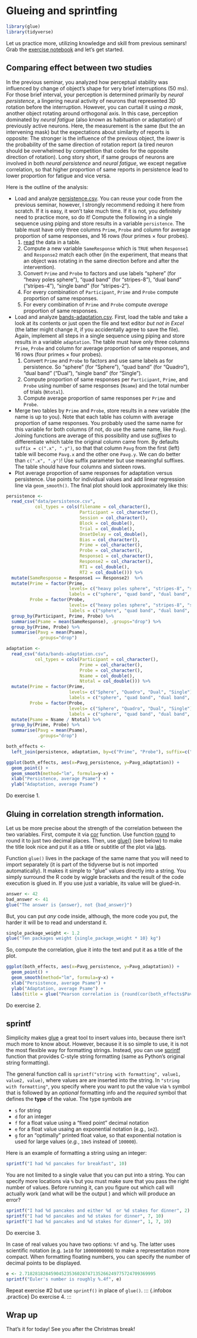 # Glueing and sprintfing {#seminar08}

```r
library(glue)
library(tidyverse)
```

Let us practice more, utilizing knowledge and skill from previous seminars!  Grab the [exercise notebook](notebooks/Seminar 08.Rmd) and let's get started.

## Comparing effect between two studies
In the previous seminar, you analyzed how perceptual stability was influenced by change of object's shape for very brief interruptions (50 ms). For those brief interval, your perception is determined primarily by _neural persistence_, a lingering neural activity of neurons that represented 3D rotation before the interruption. However, you can curtail it using _a mask_, another object rotating around orthogonal axis. In this case, perception dominated by _neural fatigue_ (also known as habituation or adaptation) of previously active neurons. Here, the measurement is the same (but the an intervening mask) but the expectations about similarity of reports is opposite: The stronger is the influence of the previous object, the _lower_ is the probability of the same direction of rotation report (a tired neuron should be overwhelmed by competition that codes for the opposite direction of rotation). Long story short, if same groups of neurons are involved in both _neural persistence_ and _neural fatigue_, we except negative correlation, so that higher proportion of same reports in persistence lead to lower proportion for fatigue and vice versa. 

Here is the outline of the analysis:

* Load and analyze [persistence.csv](data/persistence.csv). You can reuse your code from the previous seminar, however, I strongly recommend redoing it here from scratch. If it is easy, it won't take much time. If it is not, you definitely need to practice more, so do it! Compute the following in a single sequence using piping and store results in a variable `persistence`. The table must have only three columns `Prime`, `Probe` and column for average proportion of same responses, and 16 rows (four primes × four probes).
  1. [read](#readr) the data in a table.
  2. Compute a new variable `SameResponse` which is `TRUE` when `Response1` and `Response2` match each other (in the experiment, that means that an object was rotating in the same direction before and after the intervention).
  3. Convert `Prime` and `Probe` to factors and use labels "sphere" (for "heavy poles sphere"), "quad band" (for "stripes-8"), "dual band" ("stripes-4"), "single band" (for "stripes-2").
  4. For every combination of `Participant`, `Prime` and `Probe` compute proportion of same responses.
  5. For every combination of `Prime` and `Probe` compute _average_ proportion of same responses.
* Load and analyze [bands-adaptation.csv](data/bands-adaptation.csv). First, load the table and take a look at its contents or just open the file and text editor _but not in Excel_ (the latter might change it, if you accidentally agree to save the file). Again, implement all steps in a single sequence using piping and store results in a variable `adaptation`. The table must have only three columns `Prime`, `Probe` and column for average proportion of same responses, and 16 rows (four primes × four probes).
  1. Convert `Prime` and `Probe` to factors and use same labels as for persistence. So "sphere" (for "Sphere"), "quad band" (for "Quadro"), "dual band" ("Dual"), "single band" (for "Single").
  2. Compute proportion of same responses per `Participant`, `Prime`, and `Probe` using number of same responses (`Nsame`) and the total number of trials (`Ntotal`).
  3. Compute average proportion of same responses per `Prime` and `Probe`.
* Merge two tables by `Prime` and `Probe`, store results in a new variable (the name is up to you). Note that each table has column with average proportion of same responses. You probably used the same name for this variable for both columns (if not, do use the same name, like `Pavg`). Joining functions are average of this possibility and use _suffixes_ to differentiate which table the original column came from. By defaults `suffix = c(".x", ".y")`, so that that column `Pavg` from the first (left) table will become `Pavg.x` and the other one `Pavg.y`. We can do better than `c(".x", ".y")`! Use suffix parameter but use meaningful suffixes. The table should have four columns and sixteen rows.
* Plot average proportion of same responses for adaptation versus persistence. Use points for individual values and add linear regression line via `geom_smooth()`. The final plot should look approximately like this:

```r
persistence <-
  read_csv("data/persistence.csv", 
           col_types = cols(filename = col_character(),
                            Participant = col_character(),
                            Session = col_character(),
                            Block = col_double(),
                            Trial = col_double(),
                            OnsetDelay = col_double(),
                            Bias = col_character(),
                            Prime = col_character(),
                            Probe = col_character(),
                            Response1 = col_character(),
                            Response2 = col_character(),
                            RT1 = col_double(),
                            RT2 = col_double())) %>%
  mutate(SameResponse = Response1 == Response2)  %>%
  mutate(Prime = factor(Prime,
                        levels= c("heavy poles sphere", "stripes-8", "stripes-4", "stripes-2"),
                        labels = c("sphere", "quad band", "dual band", "single band")),
         Probe = factor(Probe,
                        levels= c("heavy poles sphere", "stripes-8", "stripes-4", "stripes-2"),
                        labels = c("sphere", "quad band", "dual band", "single band"))) %>%
  group_by(Participant, Prime, Probe) %>%
  summarise(Psame = mean(SameResponse), .groups="drop") %>%
  group_by(Prime, Probe) %>%
  summarise(Pavg = mean(Psame),
            .groups="drop")

adaptation <- 
  read_csv("data/bands-adaptation.csv",
           col_types = cols(Participant = col_character(),
                            Prime = col_character(),
                            Probe = col_character(),
                            Nsame = col_double(),
                            Ntotal = col_double())) %>%
  mutate(Prime = factor(Prime,
                        levels= c("Sphere", "Quadro", "Dual", "Single"),
                        labels = c("sphere", "quad band", "dual band", "single band")),
         Probe = factor(Probe,
                        levels= c("Sphere", "Quadro", "Dual", "Single"),
                        labels = c("sphere", "quad band", "dual band", "single band"))) %>%
  mutate(Psame = Nsame / Ntotal) %>%
  group_by(Prime, Probe) %>%
  summarise(Pavg = mean(Psame),
            .groups="drop")

both_effects <- 
  left_join(persistence, adaptation, by=c("Prime", "Probe"), suffix=c("_persistence", "_adaptation"))

ggplot(both_effects, aes(x=Pavg_persistence, y=Pavg_adaptation)) + 
  geom_point() + 
  geom_smooth(method="lm", formula=y~x) + 
  xlab("Persistence, average Psame") + 
  ylab("Adaptation, average Psame")
```

::: {.infobox .practice}
Do exercise 1.
:::

## Gluing in correlation strength information.{#glue}
Let us be more precise about the strength of the correlation between the two variables. First, compute it via [cor](https://stat.ethz.ch/R-manual/R-patched/library/stats/html/cor.html) function. Use function [round](https://stat.ethz.ch/R-manual/R-patched/library/base/html/Round.html) to round it to just two decimal places. Then, use [glue()](https://glue.tidyverse.org/) (see below) to make the title look nice and put it as a title or subtitle of the plot via [labs](https://ggplot2.tidyverse.org/reference/labs.html).

Function `glue()` lives in the package of the same name that you will need to import separately (it is part of the tidyverse but is not imported automatically). It makes it simple to "glue" values directly into a string. You simply surround the R code by wiggle brackets and the result of the code execution is glued in. If you use just a variable, its value will be glued-in.
```r
answer <- 42
bad_answer <- 41
glue("The answer is {answer}, not {bad_answer}")
```

But, you can put _any_ code inside, although, the more code you put, the harder it will be to read and understand it.
```r
single_package_weight <- 1.2
glue("Ten packages weight {single_package_weight * 10} kg")
```

So, compute the correlation, glue it into the text and put it as a title of the plot.
```r
ggplot(both_effects, aes(x=Pavg_persistence, y=Pavg_adaptation)) + 
  geom_point() + 
  geom_smooth(method="lm", formula=y~x) + 
  xlab("Persistence, average Psame") + 
  ylab("Adaptation, average Psame") + 
  labs(title = glue("Pearson correlation is {round(cor(both_effects$Pavg_persistence, both_effects$Pavg_adaptation), 2)}"))
```

::: {.infobox .practice}
Do exercise 2.
:::

## sprintf {#sprintf}
Simplicity makes [glue](https://glue.tidyverse.org/) a great tool to insert values into, because there isn't much more to know about. However, because it is so simple to use, it is not the most flexible way for formatting strings. Instead, you can use [sprintf](https://stat.ethz.ch/R-manual/R-patched/library/base/html/sprintf.html) function that provides C-style string formatting (same as Python's original string formatting). 

The general function call is `sprintf("string with formatting", value1, value2, value)`, where values are are inserted into the string. In `"string with formatting"`, you specify where you want to put the value via `%` symbol that is followed by an _optional_ formatting info and the _required_ symbol that defines the **type** of the value. The type symbols are

* `s` for string
* `d` for an integer
* `f` for a float value using a "fixed point" decimal notation
* `e` for a float value usaing an exponential notation (e.g., `1e2`).
* `g` for an "optimally" printed float value, so that exponential notation is used for large values (_e.g._, `10e5` instead of `100000`).

Here is an example of formatting a string using an integer:
```r
sprintf("I had %d pancakes for breakfast", 10)
```

You are not limited to a single value that you can put into a string. You can specify more locations via `%` but you must make sure that you pass the right number of values. Before running it, can you figure out which call will actually work (and what will be the output ) and which will produce an error?

```r
sprintf("I had %d pancakes and either %d  or %d stakes for dinner", 2)
sprintf("I had %d pancakes and %d stakes for dinner", 7, 10)
sprintf("I had %d pancakes and %d stakes for dinner", 1, 7, 10)
```

::: {.infobox .practice}
Do exercise 3.
:::

In case of real values you have two options: `%f` and `%g`. The latter uses scientific notation (e.g. `1e10` for `10000000000`) to make a representation more compact. When formatting floating numbers, you can specify the number of decimal points to be displayed.
```r
e <- 2.71828182845904523536028747135266249775724709369995
sprintf("Euler's number is roughly %.4f", e)
```

Repeat exercise #2 but use `sprintf()` in place of `glue()`.
::: {.infobox .practice}
Do exercise 4.
:::

## Wrap up
That's it for today! See you after the Christmas break!

